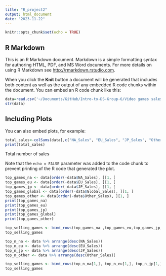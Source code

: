 ```yaml
---
title: "R_project2"
output: html_document
date: "2023-11-22"
---
```


```r
knitr::opts_chunk$set(echo = TRUE)
```

## R Markdown

This is an R Markdown document. Markdown is a simple formatting syntax for authoring HTML, PDF, and MS Word documents. For more details on using R Markdown see <http://rmarkdown.rstudio.com>.

When you click the **Knit** button a document will be generated that includes both content as well as the output of any embedded R code chunks within the document. You can embed an R code chunk like this:

```r
data=read.csv('~/Documents/GitHub/Intro-to-DS-Group-6/Video games sales.csv')
str(data)
```

## Including Plots

You can also embed plots, for example:

```r
total_sales<-colSums(data[,c("NA_Sales", "EU_Sales", "JP_Sales", "Other_Sales", "Global_Sales")])
print(total_sales)
```

Total number of sales

Note that the `echo = FALSE` parameter was added to the code chunk to prevent printing of the R code that generated the plot.
```r
top_games_na <- data[order(-data$NA_Sales), ][1, ]
top_games_eu <- data[order(-data$EU_Sales), ][1, ]
top_games_jp <- data[order(-data$JP_Sales), ][1, ]
top_games_global <- data[order(-data$Global_Sales), ][1, ]
top_games_other <- data[order(-data$Other_Sales), ][1, ]
print(top_games_na)
print(top_games_eu)
print(top_games_jp)
print(top_games_global)
print(top_games_other)
```

```r
top_selling_games <- bind_rows(top_games_na ,top_games_eu,top_games_jp,top_games_global,top_games_other)
top_selling_games
```


```r
top_n_na <- data %>% arrange(desc(NA_Sales))
top_n_eu <- data %>% arrange(desc(EU_Sales))
top_n_jp <- data %>% arrange(desc(JP_Sales))  
top_n_other <- data %>% arrange(desc(Other_Sales)) 

top_selling_games <- bind_rows(top_n_na[1,], top_n_eu[1,], top_n_jp[1,], top_n_other[1,])
top_selling_games
```

```r

```